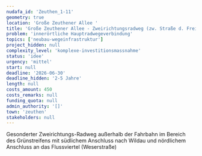 ```yaml
---
nudafa_id: 'Zeuthen_1-11'
geometry: true
location: 'Große Zeuthener Allee '
title: 'Große Zeuthener Allee - Zweirichtungsradweg (zw. Straße d. Freiheit u. Gemeindegrenze Wildau)'
problem: 'innerörtliche Hauptradwegeverbindung'
topics: ['neubau-wegeinfrastruktur']
project_hidden: null
complexity_level: 'komplexe-investitionsmassnahme'
status: 'idee'
urgency: 'mittel'
start: null
deadline: '2026-06-30'
deadline_hidden: '2-5 Jahre'
length: null
costs_amount: 450
costs_remarks: null
funding_quota: null
admin_authority: '[]'
town: 'zeuthen'
stakeholders: null
---
```


Gesonderter Zweirichtungs-Radweg außerhalb der Fahrbahn im Bereich des Grünstreifens mit südlichem Anschluss nach Wildau und nördlichem Anschluss an das Flussviertel (Weserstraße)
